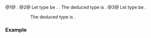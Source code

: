 {{title|deduction guides for {{tt|std::function_ref}}}}
{{cpp/utility/functional/function_ref/navbar}}
{{dcl begin}}
{{dcl header|functional}}
{{dcl|num=1|since=c++26|
template&lt; class F &gt;
function_ref( F* ) -&gt; function_ref&lt;F&gt;;
}}
{{dcl|num=2|since=c++26|
template&lt; auto f &gt;
function_ref( std::nontype_t&lt;f&gt; ) -&gt; function_ref&lt;/*see below*/&gt;;
}}
{{dcl|num=3|since=c++26|
template&lt; auto f, class T &gt;
function_ref( std::nontype_t&lt;f&gt;, T&amp;&amp; ) -&gt; function_ref&lt;/*see below*/&gt;;
}}
{{dcl end}}
@1@ {{cpp/enable_if|{{c|std::is_function_v&lt;F&gt;}} is {{c|true}}}}.
@2@ Let type {{c|F}} be {{c|std::remove_pointer_t&lt;decltype(f)&gt;}}. {{cpp/enable_if|{{c|std::is_function_v&lt;F&gt;}} is {{c|true}}}}. The deduced type is {{c|std::function_ref&lt;F&gt;}}.
@3@ Let type {{c|F}} be {{c|decltype(f)}}. {{cpp/enable_if|:
* {{c|F}} is of the form {{c|R(G::*)(A...) noexcept(E)}} (optionally cv-qualified, optionally noexcept, optionally lvalue reference qualified) for a type {{c|G}}, or
* {{c|F}} is of the form {{c|M G::*}} for a type {{c|G}} and an object type {{c|M}}, in which case let {{c|R}} be {{c|std::invoke_result_t&lt;F, T&amp;&gt;}}, {{c|A...}} be an empty pack, and {{c|E}} be false, or
* {{c|F}} is of the form {{c|R(*)(G, A...) noexcept(E)}} for a type {{c|G}}.
}}
::The deduced type is {{c|std::function_ref&lt;R(A...) noexcept(E)&gt;}}.

===Example===
{{example}}

{{langlinks|de|es|fr|it|ja|pt|ru|zh}}